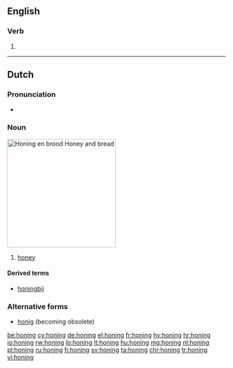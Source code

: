 ==English==

===Verb===
{{head|en}}

# {{present participle of|hone}}

----

==Dutch==
{{wikipedia|lang=nl}}

===Pronunciation===
* {{audio|Nl-honing.ogg|audio}}

===Noun===
[[Image:Runny hunny.jpg|thumb|250px|''Honing en brood''<br>Honey and bread]]
{{nl-noun|m|-|-}}

# [[honey]]

====Derived terms====
* [[honingbij]]

===Alternative forms===
* [[honig]] (becoming obsolete)

[[be:honing]]
[[cy:honing]]
[[de:honing]]
[[el:honing]]
[[fr:honing]]
[[hy:honing]]
[[hr:honing]]
[[io:honing]]
[[rw:honing]]
[[lo:honing]]
[[lt:honing]]
[[hu:honing]]
[[mg:honing]]
[[nl:honing]]
[[pl:honing]]
[[ru:honing]]
[[fi:honing]]
[[sv:honing]]
[[ta:honing]]
[[chr:honing]]
[[tr:honing]]
[[vi:honing]]